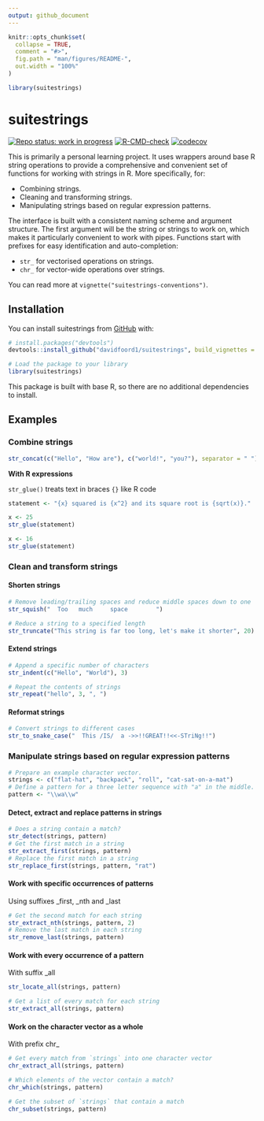 ```yaml
---
output: github_document
---
```


<!-- README.md is generated from README.Rmd. Please edit that file -->

```r
knitr::opts_chunk$set(
  collapse = TRUE,
  comment = "#>",
  fig.path = "man/figures/README-",
  out.width = "100%"
)

library(suitestrings)
```

# suitestrings

<!-- badges: start -->

[![Repo status: work in progress](https://www.repostatus.org/badges/latest/wip.svg)](https://www.repostatus.org/#wip) [![R-CMD-check](https://github.com/davidfoord1/suitestrings/actions/workflows/R-CMD-check.yaml/badge.svg)](https://github.com/davidfoord1/suitestrings/actions/workflows/R-CMD-check.yaml) [![codecov](https://codecov.io/gh/davidfoord1/suitestrings/graph/badge.svg?token=F41JP7X4YP)](https://codecov.io.gh.davidfoord1/suitestrings)

<!-- badges: end -->

This is primarily a personal learning project. It uses wrappers around base R string operations to provide a comprehensive and convenient set of functions for working with strings in R. More specifically, for:

-   Combining strings.
-   Cleaning and transforming strings.
-   Manipulating strings based on regular expression patterns.

The interface is built with a consistent naming scheme and argument structure. The first argument will be the string or strings to work on, which makes it particularly convenient to work with pipes. Functions start with prefixes for easy identification and auto-completion:

-   `str_` for vectorised operations on strings.
-   `chr_` for vector-wide operations over strings.

You can read more at `vignette("suitestrings-conventions")`.

## Installation

You can install suitestrings from [GitHub](https://github.com/) with:

``` r
# install.packages("devtools")
devtools::install_github("davidfoord1/suitestrings", build_vignettes = TRUE)

# Load the package to your library
library(suitestrings)
```

This package is built with base R, so there are no additional dependencies to install.

## Examples

### Combine strings

```r
str_concat(c("Hello", "How are"), c("world!", "you?"), separator = " ")
```

**With R expressions**

`str_glue()` treats text in braces `{}` like R code

```r
statement <- "{x} squared is {x^2} and its square root is {sqrt(x)}."

x <- 25
str_glue(statement)

x <- 16
str_glue(statement)
```

### Clean and transform strings

#### Shorten strings

```r
# Remove leading/trailing spaces and reduce middle spaces down to one
str_squish("  Too   much     space        ")

# Reduce a string to a specified length
str_truncate("This string is far too long, let's make it shorter", 20)
```

#### Extend strings

```r
# Append a specific number of characters
str_indent(c("Hello", "World"), 3)

# Repeat the contents of strings
str_repeat("hello", 3, ", ")
```

#### Reformat strings

```r
# Convert strings to different cases
str_to_snake_case("  This /IS/  a ->>!!GREAT!!<<-STriNg!!")
```

### Manipulate strings based on regular expression patterns

```r
# Prepare an example character vector.
strings <- c("flat-hat", "backpack", "roll", "cat-sat-on-a-mat")
# Define a pattern for a three letter sequence with "a" in the middle.
pattern <- "\\wa\\w"
```

#### Detect, extract and replace patterns in strings

```r
# Does a string contain a match?
str_detect(strings, pattern)
# Get the first match in a string
str_extract_first(strings, pattern)
# Replace the first match in a string
str_replace_first(strings, pattern, "rat")
```

#### Work with specific occurrences of patterns

Using suffixes \_first, \_nth and \_last

```r
# Get the second match for each string
str_extract_nth(strings, pattern, 2)
# Remove the last match in each string
str_remove_last(strings, pattern)
```

#### Work with every occurrence of a pattern

With suffix \_all

```r
str_locate_all(strings, pattern)

# Get a list of every match for each string
str_extract_all(strings, pattern)
```

#### Work on the character vector as a whole

With prefix chr\_

```r
# Get every match from `strings` into one character vector
chr_extract_all(strings, pattern)

# Which elements of the vector contain a match?
chr_which(strings, pattern)

# Get the subset of `strings` that contain a match
chr_subset(strings, pattern)
```
